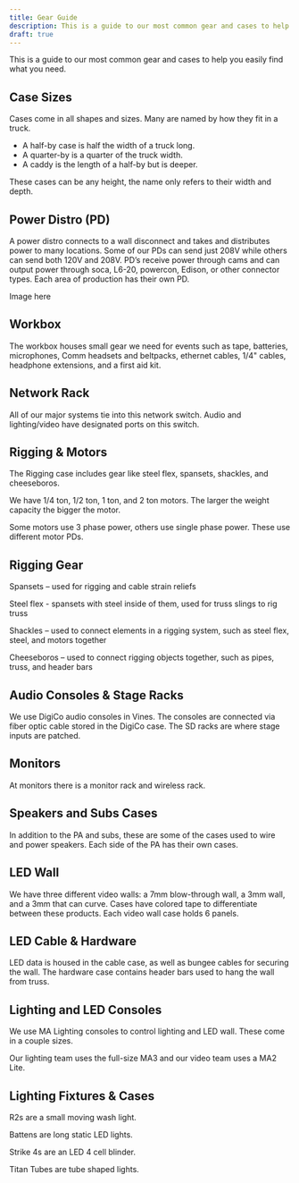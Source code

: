 ```yaml
---
title: Gear Guide
description: This is a guide to our most common gear and cases to help you easily find what you need.
draft: true
---
```

This is a guide to our most common gear and cases to help you easily find what you need.

## Case Sizes
Cases come in all shapes and sizes. Many are named by how they fit in a truck.

- A half-by case is half the width of a truck long.
- A quarter-by is a quarter of the truck width.
- A caddy is the length of a half-by but is deeper.

These cases can be any height, the name only refers to their width and depth.

## Power Distro (PD)

A power distro connects to a wall disconnect and takes and distributes power to many locations. Some of our PDs can send just 208V while others can send both 120V and 208V. PD’s receive power through cams and can output power through soca, L6-20, powercon, Edison, or other connector types. Each area of production has their own PD.

Image here

## Workbox
The workbox houses small gear we need for events such as tape, batteries, microphones, Comm headsets and beltpacks, ethernet cables, 1/4" cables, headphone extensions, and a first aid kit.

## Network Rack
All of our major systems tie into this network switch. Audio and lighting/video have designated ports on this switch.

## Rigging & Motors
The Rigging case includes gear like steel flex, spansets, shackles, and cheeseboros. 

We have 1/4 ton, 1/2 ton, 1 ton, and 2 ton motors. The larger the weight capacity the bigger the motor.

Some motors use 3 phase power, others use single phase power. These use different motor PDs.

## Rigging Gear
Spansets – used for rigging and cable strain reliefs

Steel flex - spansets with steel inside of them, used for truss slings to rig truss


Shackles – used to connect elements in a rigging system, such as steel flex, steel, and motors together

Cheeseboros – used to connect rigging objects together, such as pipes, truss, and header bars

## Audio Consoles & Stage Racks
We use DigiCo audio consoles in Vines. The consoles are connected via fiber optic cable stored in the DigiCo case. The SD racks are where stage inputs are patched. 

## Monitors
At monitors there is a monitor rack and wireless rack.


## Speakers and Subs Cases
In addition to the PA and subs, these are some of the cases used to wire and power speakers. Each side of the PA has their own cases.

## LED Wall
We have three different video walls: a 7mm blow-through wall, a 3mm wall, and a 3mm that can curve. Cases have colored tape to differentiate between these products.
Each video wall case holds 6 panels. 

## LED Cable & Hardware
LED data is housed in the cable case, as well as bungee cables for securing the wall. The hardware case contains header bars used to hang the wall from truss.

## Lighting and LED Consoles
We use MA Lighting consoles to control lighting and LED wall. These come in a couple sizes.

Our lighting team uses the full-size MA3 and our video team uses a MA2 Lite.

## Lighting Fixtures & Cases
R2s are a small moving wash light.
  
Battens are long static LED lights. 

Strike 4s are an LED 4 cell blinder. 

Titan Tubes are tube shaped lights.